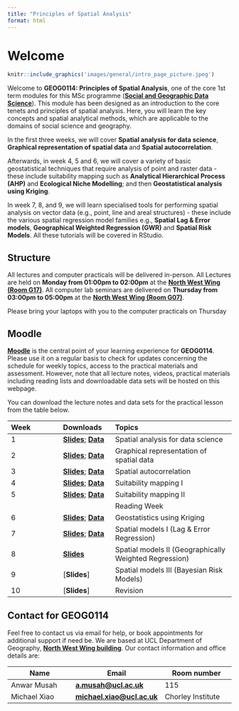 ```yaml
---
title: "Principles of Spatial Analysis"
format: html
---
```


# Welcome {.unnumbered}

```r
knitr::include_graphics('images/general/intro_page_picture.jpeg') 
```

Welcome to **GEOG0114: Principles of Spatial Analysis**, one of the core 1st term modules for this MSc programme ([**Social and Geographic Data Science**](https://www.ucl.ac.uk/prospective-students/graduate/taught-degrees/social-and-geographic-data-science-msc)). This module has been designed as an introduction to the core tenets and principles of spatial analysis. Here, you will learn the key concepts and spatial analytical methods, which are applicable to the domains of social science and geography.

In the first three weeks, we will cover **Spatial analysis for data science**, **Graphical representation of spatial data** and **Spatial autocorrelation**.

Afterwards, in week 4, 5 and 6, we will cover a variety of basic geostatistical techniques that require analysis of point and raster data - these include suitability mapping such as **Analytical Hierarchical Process (AHP)** and **Ecological Niche Modelling**; and then **Geostatistical analysis using Kriging**.

In week 7, 8, and 9, we will learn specialised tools for performing spatial analysis on vector data (e.g., point, line and areal structures) - these include the various spatial regression model families e.g., **Spatial Lag & Error models**, **Geographical Weighted Regression (GWR)** and **Spatial Risk Models**. All these tutorials will be covered in RStudio.

## Structure {.unnumbered}

All lectures and computer practicals will be delivered in-person. All Lectures are held on **Monday from 01:00pm to 02:00pm** at the [**North West Wing (Room G17)**](https://www.ucl.ac.uk/maps/north-west-wing-building). All computer lab seminars are delivered on **Thursday from 03:00pm to 05:00pm** at the [**North West Wing (Room G07)**](https://www.ucl.ac.uk/maps/north-west-wing-building).

:::{.callout-important}
Please bring your laptops with you to the computer practicals on Thursday
:::

## Moodle {.unnumbered}

[**Moodle**](https://moodle.ucl.ac.uk/) is the central point of your learning experience for **GEOG0114**. Please use it on a regular basis to check for updates concerning the schedule for weekly topics, access to the practical materials and assessment. However, note that all lecture notes, videos, practical materials including reading lists and downloadable data sets will be hosted on this webpage.

You can download the lecture notes and data sets for the practical lesson from the table below.

| **Week**        | **Downloads**   | **Topics**                            |
|:----------------|:----------------|:--------------------------------------|
| 1 | [**Slides**](https://shorturl.at/w3lJf);    [**Data**](https://tinyurl.com/nbhd3m5m) | Spatial analysis for data science |
| 2 | [**Slides**](https://tinyurl.com/zb9ea3ks); [**Data**](https://tinyurl.com/3uw7eu8v) | Graphical representation of spatial data |
| 3 | [**Slides**](https://tinyurl.com/mr29ewxb); [**Data**](https://tinyurl.com/363uejkn) | Spatial autocorrelation |
| 4 | [**Slides**](https://tinyurl.com/bzyz27hs); [**Data**](https://tinyurl.com/2vxe3e4j) | Suitability mapping I |
| 5 | [**Slides**](https://tinyurl.com/78ku6ser); [**Data**](https://tinyurl.com/4kue54yv) | Suitability mapping II |
|   |                                                                                      | Reading Week |
| 6 | [**Slides**](https://tinyurl.com/4vwnxwdm); [**Data**](https://tinyurl.com/5n8fkxm)  | Geostatistics using Kriging |
| 7 | [**Slides**](https://tinyurl.com/hhx8rcx9); [**Data**](https://tinyurl.com/3z9eb3zn) | Spatial models I (Lag & Error Regression) |
| 8 | [**Slides**](https://tinyurl.com/yc3rvn76)                                           | Spatial models II (Geographically Weighted Regression)|
| 9 | [**Slides**]                                                                         | Spatial models III (Bayesian Risk Models)|
| 10 | [**Slides**]                                                                        | Revision |


## Contact for GEOG0114 {.unnumbered}

Feel free to contact us via email for help, or book appointments for additional support if need be. We are based at UCL Department of Geography, [**North West Wing building**](https://www.ucl.ac.uk/maps/north-west-wing-building). Our contact information and office details are:

| **Name**              | **Email**               | **Room number**         |
|-----------------------|-------------------------|-------------------------|
| Anwar Musah           | [**a.musah\@ucl.ac.uk**](a.musah@ucl.ac.uk)| 115  |
| Michael Xiao          | [**michael.xiao\@ucl.ac.uk**](michael.xiao@ucl.ac.uk)| Chorley Institute  |